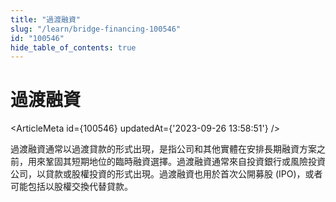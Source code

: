 ```yaml
---
title: "過渡融資"
slug: "/learn/bridge-financing-100546"
id: "100546"
hide_table_of_contents: true
---
```



# 過渡融資

<ArticleMeta id={100546} updatedAt={'2023-09-26 13:58:51'} />
<div className='border-solid border-b border-t-0 my-4 border-[var(--ifm-color-gray-300)]' />

過渡融資通常以過渡貸款的形式出現，是指公司和其他實體在安排長期融資方案之前，用來鞏固其短期地位的臨時融資選擇。過渡融資通常來自投資銀行或風險投資公司，以貸款或股權投資的形式出現。過渡融資也用於首次公開募股 (IPO)，或者可能包括以股權交換代替貸款。

